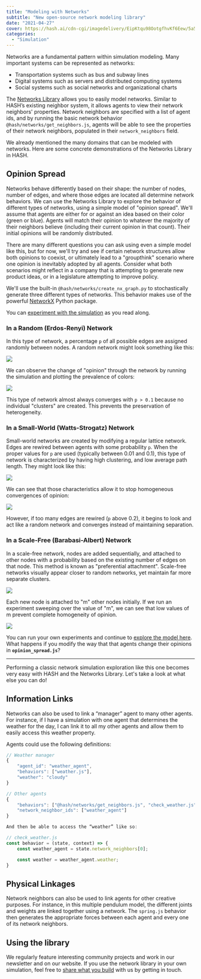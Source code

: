```yaml
---
title: "Modeling with Networks"
subtitle: "New open-source network modeling library"
date: "2021-04-27"
cover: https://hash.ai/cdn-cgi/imagedelivery/EipKtqu98OotgfhvKf6Eew/5a5a2e18-ff85-460f-32bd-74c6f4a71b00/public
categories:
  - "Simulation"
---
```


Networks are a fundamental pattern within simulation modeling. Many important systems can be represented as networks:

- Transportation systems such as bus and subway lines
- Digital systems such as servers and distributed computing systems
- Social systems such as social networks and organizational charts

The [Networks Library](https://simulation.hash.ai/@hash/networks) allows you to easily model networks. Similar to HASH’s existing neighbor system, it allows agents to view their network neighbors' properties. Network neighbors are specified with a list of agent ids, and by running the basic network behavior `@hash/networks/get_neighbors.js`, agents will be able to see the properties of their network neighbors, populated in their `network_neighbors` field.

We already mentioned the many domains that can be modeled with networks. Here are some concrete demonstrations of the Networks Library in HASH.

## Opinion Spread

Networks behave differently based on their shape: the number of nodes, number of edges, and where those edges are located all determine network behaviors. We can use the Networks Library to explore the behavior of different types of networks, using a simple model of "opinion spread". We'll assume that agents are either for or against an idea based on their color (green or blue). Agents will match their opinion to whatever the majority of their neighbors believe (including their current opinion in that count). Their initial opinions will be randomly distributed.

There are many different questions you can ask using even a simple model like this, but for now, we'll try and see if certain network structures allow both opinions to coexist, or ultimately lead to a "groupthink" scenario where one opinion is inevitably adopted by all agents. Consider what both scenarios might reflect in a company that is attempting to generate new product ideas, or in a legislature attempting to improve policy.

We'll use the built-in `@hash/networks/create_nx_graph.py` to stochastically generate three different types of networks. This behavior makes use of the powerful [NetworkX](https://networkx.org/documentation/stable/index.html) Python package.

You can [experiment with the simulation](https://simulation.hash.ai/@hash/network-opinion-spread/stable) as you read along.

### In a Random (Erdos-Renyi) Network

In this type of network, a percentage `p` of all possible edges are assigned randomly between nodes. A random network might look something like this:

![](https://hash.ai/cdn-cgi/imagedelivery/EipKtqu98OotgfhvKf6Eew/e20be879-bc4d-4917-845d-fd5cbd2fec00/public)

We can observe the change of "opinion" through the network by running the simulation and plotting the prevalence of colors:

![](https://hash.ai/cdn-cgi/imagedelivery/EipKtqu98OotgfhvKf6Eew/52f7abef-d74f-4a9e-119b-638a36d18f00/public)

This type of network almost always converges with `p > 0.1` because no individual "clusters" are created. This prevents the preservation of heterogeneity.

### In a Small-World (Watts-Strogatz) Network

Small-world networks are created by modifying a regular lattice network. Edges are rewired between agents with some probability `p`. When the proper values for `p` are used (typically between 0.01 and 0.1), this type of network is characterized by having high clustering, and low average path length. They might look like this:

![](https://hash.ai/cdn-cgi/imagedelivery/EipKtqu98OotgfhvKf6Eew/a29a4781-ddfd-412a-4df9-896f29613600/public)

We can see that those characteristics allow it to stop homogeneous convergences of opinion:

![](https://hash.ai/cdn-cgi/imagedelivery/EipKtqu98OotgfhvKf6Eew/074955e5-edfe-452c-8007-a3af759e0f00/public)

However, if too many edges are rewired (`p` above 0.2), it begins to look and act like a random network and converges instead of maintaining separation.

### In a Scale-Free (Barabasi-Albert) Network

In a scale-free network, nodes are added sequentially, and attached to other nodes with a probability based on the existing number of edges on that node. This method is known as "preferential attachment". Scale-free networks visually appear closer to random networks, yet maintain far more separate clusters.

![](https://hash.ai/cdn-cgi/imagedelivery/EipKtqu98OotgfhvKf6Eew/8531364c-5806-4ddd-7098-c91121ca5d00/public)

Each new node is attached to "m" other nodes initially. If we run an experiment sweeping over the value of "m", we can see that low values of m prevent complete homogeneity of opinion.

![](https://hash.ai/cdn-cgi/imagedelivery/EipKtqu98OotgfhvKf6Eew/82eeb4ea-5d8a-4aef-859d-2fc6fa526d00/public)

You can run your own experiments and continue to [explore the model here](https://simulation.hash.ai/@hash/network-opinion-spread). What happens if you modify the way that that agents change their opinions in **`opinion_spread.js`**?

---

Performing a classic network simulation exploration like this one becomes very easy with HASH and the Networks Library. Let's take a look at what else you can do!

## Information Links

Networks can also be used to link a “manager” agent to many other agents. For instance, if I have a simulation with one agent that determines the weather for the day, I can link it to all my other agents and allow them to easily access this weather property.

Agents could use the following definitions:

```javascript
// Weather manager
{
    "agent_id": "weather_agent",
    "behaviors": ["weather.js"],
    "weather": "cloudy"
}

// Other agents
{
    "behaviors": ["@hash/networks/get_neighbors.js", "check_weather.js"],
    "network_neighbor_ids": ["weather_agent"]
}

And then be able to access the “weather” like so:

// check_weather.js
const behavior = (state, context) => {
    const weather_agent = state.network_neighbors[0];

    const weather = weather_agent.weather;
}
```

## Physical Linkages

Network neighbors can also be used to link agents for other creative purposes. For instance, in this multiple pendulum model, the different joints and weights are linked together using a network. The `spring.js` behavior then generates the appropriate forces between each agent and every one of its network neighbors.

## Using the library

We regularly feature interesting community projects and work in our newsletter and on our website. If you use the network library in your own simulation, feel free to [share what you build](/contact) with us by getting in touch.
